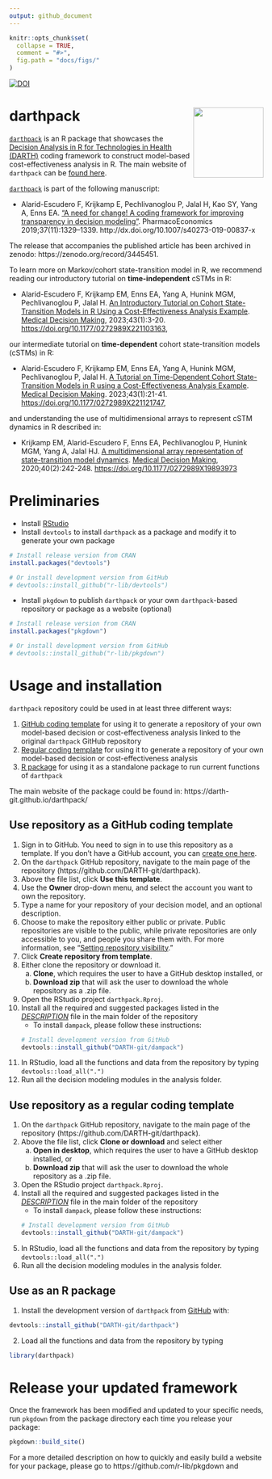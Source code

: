 ```yaml
---
output: github_document
---
```


<!-- README.md is generated from README.Rmd. Please edit that file -->

```r
knitr::opts_chunk$set(
  collapse = TRUE,
  comment = "#>",
  fig.path = "docs/figs/"
)
```

[![DOI](https://zenodo.org/badge/197059951.svg)](https://zenodo.org/badge/latestdoi/197059951)

# darthpack <img src='man/figures/logo.png' align="right" height="139" />
<!-- <img src="docs/figs/under_const.jpeg" align="center" alt="" width="360" /> -->

[`darthpack`](https://github.com/DARTH-git/darthpack) is an R package that showcases the [Decision Analysis in R for Technologies in Health (DARTH)](https://darthworkgroup.com) coding framework to construct model-based cost-effectiveness analysis in R. The main website of `darthpack` can be [found here](https://darth-git.github.io/darthpack/).

[`darthpack`](https://github.com/DARTH-git/darthpack) is part of the following manuscript:

- Alarid-Escudero F, Krijkamp E, Pechlivanoglou P, Jalal H, Kao SY, Yang A, Enns EA. ["A need for change! A coding framework for improving transparency in decision modeling"](https://link.springer.com/article/10.1007%2Fs40273-019-00837-x). PharmacoEconomics 2019;37(11):1329–1339. http://dx.doi.org/10.1007/s40273-019-00837-x

The release that accompanies the published article has been archived in zenodo: https://zenodo.org/record/3445451.

To learn more on Markov/cohort state-transition model in R, we recommend reading our introductory tutorial on **time-independent** cSTMs in R:

- Alarid-Escudero F, Krijkamp EM, Enns EA, Yang A, Hunink MGM,
  Pechlivanoglou P, Jalal H. [An Introductory Tutorial on Cohort
  State-Transition Models in R Using a Cost-Effectiveness Analysis
  Example](https://journals.sagepub.com/doi/full/10.1177/0272989X221103163).
  [Medical Decision Making](https://journals.sagepub.com/home/mdm),
  2023;43(1):3-20. <https://doi.org/10.1177/0272989X221103163>,

our intermediate tutorial on **time-dependent** cohort state-transition models (cSTMs) in R:

- Alarid-Escudero F, Krijkamp EM, Enns EA, Yang A, Hunink MGM,
  Pechlivanoglou P, Jalal H. [A Tutorial on Time-Dependent Cohort
  State-Transition Models in R using a Cost-Effectiveness Analysis
  Example](https://journals.sagepub.com/doi/full/10.1177/0272989X221121747).
  [Medical Decision Making](https://journals.sagepub.com/home/mdm).
  2023;43(1):21-41. <https://doi.org/10.1177/0272989X221121747>,

and understanding the use of multidimensional arrays to represent cSTM
dynamics in R described in:

- Krijkamp EM, Alarid-Escudero F, Enns EA, Pechlivanoglou P, Hunink MGM,
  Yang A, Jalal HJ. [A multidimensional array representation of
  state-transition model
  dynamics](https://journals.sagepub.com/doi/full/10.1177/0272989X19893973).
  [Medical Decision Making](https://journals.sagepub.com/home/mdm),
  2020;40(2):242-248. <https://doi.org/10.1177/0272989X19893973>

# Preliminaries
- Install [RStudio](https://www.rstudio.com/products/rstudio/download/)
- Install `devtools` to install `darthpack` as a package and modify it to generate your own package
```r
# Install release version from CRAN
install.packages("devtools")

# Or install development version from GitHub
# devtools::install_github("r-lib/devtools")
```

- Install `pkgdown` to publish `darthpack` or your own `darthpack`-based repository or package as a website (optional)
```r
# Install release version from CRAN
install.packages("pkgdown")

# Or install development version from GitHub
# devtools::install_github("r-lib/pkgdown")
```

# Usage and installation 
`darthpack` repository could be used in at least three different ways:

1. [GitHub coding template](#use-repository-as-a-github-coding-template) for using it to generate a repository of your own model-based decision or cost-effectiveness analysis linked to the original `darthpack` GitHub repository
2. [Regular coding template](#use-repository-as-a-regular-coding-template) for using it to generate a repository of your own model-based decision or cost-effectiveness analysis
3. [R package](#use-as-an-r-package) for using it as a standalone package to run current functions of `darthpack`

The main website of the package could be found in: https://darth-git.github.io/darthpack/

## Use repository as a GitHub coding template
1. Sign in to GitHub. You need to sign in to use this repository as a template. If you don’t have a GitHub account, you can [create one here](https://github.com/join).
2. On the `darthpack` GitHub repository, navigate to the main page of the repository (https://github.com/DARTH-git/darthpack).
3. Above the file list, click **Use this template**.
4. Use the **Owner** drop-down menu, and select the account you want to own the repository.
5. Type a name for your repository of your decision model, and an optional description.
6. Choose to make the repository either public or private. Public repositories are visible to the public, while private repositories are only accessible to you, and people you share them with. For more information, see "[Setting repository visibility](https://help.github.com/en/articles/setting-repository-visibility)."
7. Click **Create repository from template**.
8. Either clone the repository or download it.
    a. **Clone**, which requires the user to have a GitHub desktop installed, or
    b. **Download zip** that will ask the user to download the whole repository as a .zip file.
9. Open the RStudio project `darthpack.Rproj`.
10. Install all the required and suggested packages listed in the  [*DESCRIPTION*](https://github.com/DARTH-git/darthpack/blob/master/DESCRIPTION) file in the main folder of the repository
    - To install `dampack`, please follow these instructions:
```r
# Install development version from GitHub
devtools::install_github("DARTH-git/dampack")
```
11. In RStudio, load all the functions and data from the repository by typing `devtools::load_all(".")`
12. Run all the decision modeling modules in the analysis folder.

## Use repository as a regular coding template
1. On the `darthpack` GitHub repository, navigate to the main page of the repository (https://github.com/DARTH-git/darthpack).
2. Above the file list, click **Clone or download** and select either 
    a. **Open in desktop**, which requires the user to have a GitHub desktop installed, or
    b. **Download zip** that will ask the user to download the whole repository as a .zip file.
3. Open the RStudio project `darthpack.Rproj`.
4. Install all the required and suggested packages listed in the  [*DESCRIPTION*](https://github.com/DARTH-git/darthpack/blob/master/DESCRIPTION) file in the main folder of the repository
    - To install `dampack`, please follow these instructions:
```r
# Install development version from GitHub
devtools::install_github("DARTH-git/dampack")
```
5. In RStudio, load all the functions and data from the repository by typing `devtools::load_all(".")`
6. Run all the decision modeling modules in the analysis folder.

## Use as an R package
1. Install the development version of `darthpack` from [GitHub](https://github.com) with:

```r
devtools::install_github("DARTH-git/darthpack")
```

2. Load all the functions and data from the repository by typing 
```r
library(darthpack)
```

# Release your updated framework
Once the framework has been modified and updated to your specific needs, run `pkgdown` from the package directory each time you release your package:
```r
pkgdown::build_site()
```
For a more detailed description on how to  quickly and easily build a website for your package, please go to https://github.com/r-lib/pkgdown and 
